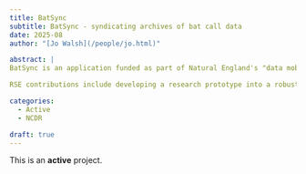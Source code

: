 ```yaml
---
title: BatSync 
subtitle: BatSync - syndicating archives of bat call data 
date: 2025-08
author: "[Jo Walsh](/people/jo.html)"

abstract: |
BatSync is an application funded as part of Natural England's "data mobilisation" efforts to make opportunistic data, collected by enthusiasts, available to the global biodiversity monitoring record. 

RSE contributions include developing a research prototype into a robust and scalable cloud-based service, facilitating workshops with a Steering Group of stakeholders, and working with Digital Research semantics specialists to support and develop well-known community standards for bat call metadata

categories:
  - Active
  - NCDR

draft: true
---
```


:::{.callout-note}
This is an **active** project.
:::

